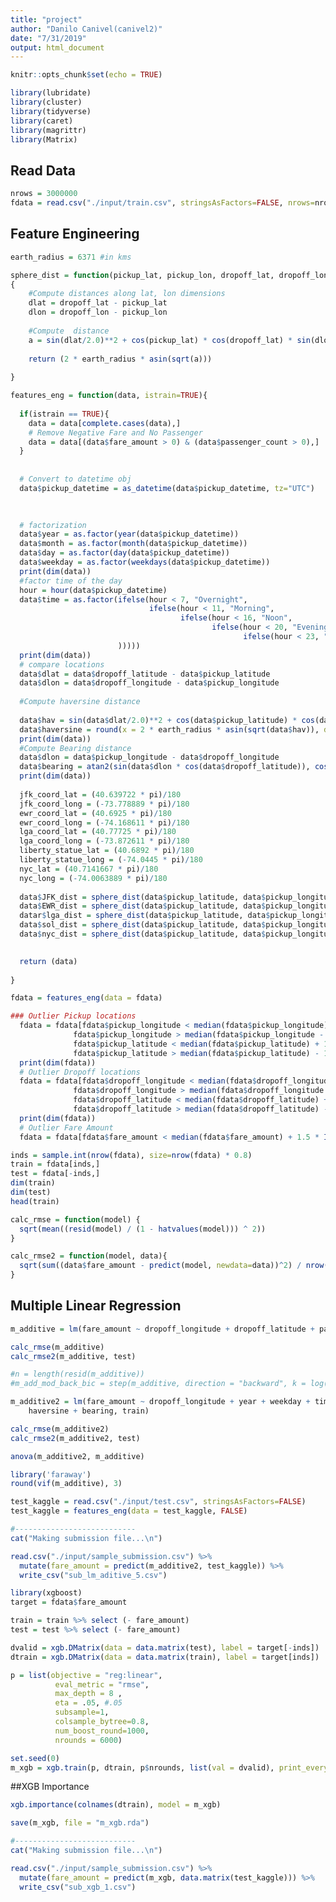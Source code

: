 ```yaml
---
title: "project"
author: "Danilo Canivel(canivel2)"
date: "7/31/2019"
output: html_document
---
```


```r
knitr::opts_chunk$set(echo = TRUE)
```


```r
library(lubridate)
library(cluster)
library(tidyverse)
library(caret)
library(magrittr)
library(Matrix)
```


## Read Data

```r
nrows = 3000000
fdata = read.csv("./input/train.csv", stringsAsFactors=FALSE, nrows=nrows)
```

## Feature Engineering

```r
earth_radius = 6371 #in kms

sphere_dist = function(pickup_lat, pickup_lon, dropoff_lat, dropoff_lon)
{
    #Compute distances along lat, lon dimensions
    dlat = dropoff_lat - pickup_lat
    dlon = dropoff_lon - pickup_lon
    
    #Compute  distance
    a = sin(dlat/2.0)**2 + cos(pickup_lat) * cos(dropoff_lat) * sin(dlon/2.0)**2
    
    return (2 * earth_radius * asin(sqrt(a)))
    
} 

features_eng = function(data, istrain=TRUE){
  
  if(istrain == TRUE){
    data = data[complete.cases(data),]
    # Remove Negative Fare and No Passenger
    data = data[(data$fare_amount > 0) & (data$passenger_count > 0),]
  }
  
  
  # Convert to datetime obj
  data$pickup_datetime = as_datetime(data$pickup_datetime, tz="UTC")

  
  
  # factorization
  data$year = as.factor(year(data$pickup_datetime))
  data$month = as.factor(month(data$pickup_datetime))
  data$day = as.factor(day(data$pickup_datetime))
  data$weekday = as.factor(weekdays(data$pickup_datetime))
  print(dim(data))
  #factor time of the day
  hour = hour(data$pickup_datetime)
  data$time = as.factor(ifelse(hour < 7, "Overnight", 
                               ifelse(hour < 11, "Morning", 
                                      ifelse(hour < 16, "Noon",
                                             ifelse(hour < 20, "Evening",
                                                    ifelse(hour < 23, "night", "overnight")
                        )))))
  print(dim(data))
  # compare locations
  data$dlat = data$dropoff_latitude - data$pickup_latitude
  data$dlon = data$dropoff_longitude - data$pickup_longitude 
  
  #Compute haversine distance
  
  data$hav = sin(data$dlat/2.0)**2 + cos(data$pickup_latitude) * cos(data$dropoff_latitude) * sin(data$dlon/2.0)**2
  data$haversine = round(x = 2 * earth_radius * asin(sqrt(data$hav)), digits = 4)
  print(dim(data))
  #Compute Bearing distance
  data$dlon = data$pickup_longitude - data$dropoff_longitude
  data$bearing = atan2(sin(data$dlon * cos(data$dropoff_latitude)), cos(data$pickup_latitude) * sin(data$dropoff_latitude) - sin(data$pickup_latitude) * cos(data$dropoff_latitude) * cos(data$dlon))
  print(dim(data))
  
  jfk_coord_lat = (40.639722 * pi)/180
  jfk_coord_long = (-73.778889 * pi)/180
  ewr_coord_lat = (40.6925 * pi)/180
  ewr_coord_long = (-74.168611 * pi)/180
  lga_coord_lat = (40.77725 * pi)/180
  lga_coord_long = (-73.872611 * pi)/180
  liberty_statue_lat = (40.6892 * pi)/180
  liberty_statue_long = (-74.0445 * pi)/180
  nyc_lat = (40.7141667 * pi)/180
  nyc_long = (-74.0063889 * pi)/180
  
  data$JFK_dist = sphere_dist(data$pickup_latitude, data$pickup_longitude, jfk_coord_lat, jfk_coord_long) + sphere_dist(jfk_coord_lat, jfk_coord_long, data$dropoff_latitude, data$dropoff_longitude)
  data$EWR_dist = sphere_dist(data$pickup_latitude, data$pickup_longitude, ewr_coord_lat, ewr_coord_long) +  sphere_dist(ewr_coord_lat, ewr_coord_long, data$dropoff_latitude, data$dropoff_longitude)
  datar$lga_dist = sphere_dist(data$pickup_latitude, data$pickup_longitude, lga_coord_lat, lga_coord_long) + sphere_dist(lga_coord_lat, lga_coord_long, data$dropoff_latitude, data$dropoff_longitude) 
  data$sol_dist = sphere_dist(data$pickup_latitude, data$pickup_longitude, liberty_statue_lat, liberty_statue_long) + sphere_dist(liberty_statue_lat, liberty_statue_long, data$dropoff_latitude, data$dropoff_longitude)
  data$nyc_dist = sphere_dist(data$pickup_latitude, data$pickup_longitude, nyc_lat, nyc_long) + sphere_dist(nyc_lat, nyc_long, data$dropoff_latitude, data$dropoff_longitude)

  
  return (data)
  
}
```

```r
fdata = features_eng(data = fdata)
```

```r
### Outlier Pickup locations 
  fdata = fdata[fdata$pickup_longitude < median(fdata$pickup_longitude) + 1.5 * IQR( fdata$pickup_longitude) &
              fdata$pickup_longitude > median(fdata$pickup_longitude - 1.5 * IQR(fdata$pickup_longitude)) &
              fdata$pickup_latitude < median(fdata$pickup_latitude) + 1.5 * IQR(fdata$pickup_latitude) &
              fdata$pickup_latitude > median(fdata$pickup_latitude) - 1.5 * IQR(fdata$pickup_latitude),]
  print(dim(fdata))
  # Outlier Dropoff locations
  fdata = fdata[fdata$dropoff_longitude < median(fdata$dropoff_longitude) + 1.5 * IQR(fdata$dropoff_longitude) &
              fdata$dropoff_longitude > median(fdata$dropoff_longitude - 1.5 * IQR(fdata$dropoff_longitude)) &
              fdata$dropoff_latitude < median(fdata$dropoff_latitude) + 1.5 * IQR(fdata$dropoff_latitude) &
              fdata$dropoff_latitude > median(fdata$dropoff_latitude) - 1.5 * IQR(fdata$dropoff_latitude),]
  print(dim(fdata))
  # Outlier Fare Amount
  fdata = fdata[fdata$fare_amount < median(fdata$fare_amount) + 1.5 * IQR(fdata$fare_amount),]
```



```r
inds = sample.int(nrow(fdata), size=nrow(fdata) * 0.8) 
train = fdata[inds,]
test = fdata[-inds,]
dim(train)
dim(test)
head(train)
```

```r
calc_rmse = function(model) {
  sqrt(mean((resid(model) / (1 - hatvalues(model))) ^ 2))
}

calc_rmse2 = function(model, data){
  sqrt(sum((data$fare_amount - predict(model, newdata=data))^2) / nrow(data))
}
```


## Multiple Linear Regression

```r
m_additive = lm(fare_amount ~ dropoff_longitude + dropoff_latitude + passenger_count + year + month + day + weekday + time + dlat + dlon + haversine + bearing, train)
```

```r
calc_rmse(m_additive)
calc_rmse2(m_additive, test)
```

```r
#n = length(resid(m_additive))
#m_add_mod_back_bic = step(m_additive, direction = "backward", k = log(n))
```

```r
m_additive2 = lm(fare_amount ~ dropoff_longitude + year + weekday + time + dlat + 
    haversine + bearing, train)
```

```r
calc_rmse(m_additive2)
calc_rmse2(m_additive2, test)
```

```r
anova(m_additive2, m_additive)
```


```r
library('faraway')
round(vif(m_additive), 3)

```


```r
test_kaggle = read.csv("./input/test.csv", stringsAsFactors=FALSE)
test_kaggle = features_eng(data = test_kaggle, FALSE)
```

```r
#---------------------------
cat("Making submission file...\n")

read.csv("./input/sample_submission.csv") %>%  
  mutate(fare_amount = predict(m_additive2, test_kaggle)) %>%
  write_csv("sub_lm_aditive_5.csv")
```

```r
library(xgboost)
target = fdata$fare_amount

train = train %>% select (- fare_amount)
test = test %>% select (- fare_amount)

dvalid = xgb.DMatrix(data = data.matrix(test), label = target[-inds])
dtrain = xgb.DMatrix(data = data.matrix(train), label = target[inds])

p = list(objective = "reg:linear",
          eval_metric = "rmse",
          max_depth = 8 ,
          eta = .05, #.05
          subsample=1,
          colsample_bytree=0.8,
          num_boost_round=1000,
          nrounds = 6000)

set.seed(0)
m_xgb = xgb.train(p, dtrain, p$nrounds, list(val = dvalid), print_every_n = 10, early_stopping_rounds = 100)
```
##XGB Importance
```r
xgb.importance(colnames(dtrain), model = m_xgb)
```

```r
save(m_xgb, file = "m_xgb.rda")
```


```r
#---------------------------
cat("Making submission file...\n")

read.csv("./input/sample_submission.csv") %>%  
  mutate(fare_amount = predict(m_xgb, data.matrix(test_kaggle))) %>%
  write_csv("sub_xgb_1.csv")
```